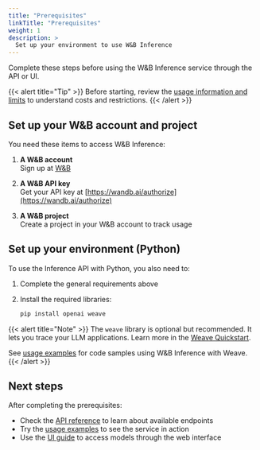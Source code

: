 ```yaml
---
title: "Prerequisites"
linkTitle: "Prerequisites"
weight: 1
description: >
  Set up your environment to use W&B Inference
---
```


Complete these steps before using the W&B Inference service through the API or UI.

{{< alert title="Tip" >}}
Before starting, review the [usage information and limits](usage-limits) to understand costs and restrictions.
{{< /alert >}}

## Set up your W&B account and project

You need these items to access W&B Inference:

1. **A W&B account**  
   Sign up at [W&B](https://app.wandb.ai/login?signup=true)

2. **A W&B API key**  
   Get your API key at [https://wandb.ai/authorize](https://wandb.ai/authorize)

3. **A W&B project**  
   Create a project in your W&B account to track usage

## Set up your environment (Python)

To use the Inference API with Python, you also need to:

1. Complete the general requirements above

2. Install the required libraries:

   ```bash
   pip install openai weave
   ```

{{< alert title="Note" >}}
The `weave` library is optional but recommended. It lets you trace your LLM applications. Learn more in the [Weave Quickstart](../quickstart).

See [usage examples](examples) for code samples using W&B Inference with Weave.
{{< /alert >}}

## Next steps

After completing the prerequisites:

- Check the [API reference](api-reference) to learn about available endpoints
- Try the [usage examples](examples) to see the service in action
- Use the [UI guide](ui-guide) to access models through the web interface 